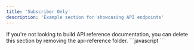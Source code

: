 ```yaml
---
title: 'Subscriber Only'
description: 'Example section for showcasing API endpoints'
---
```


<Note>
  If you're not looking to build API reference documentation, you can delete
  this section by removing the api-reference folder.
</Note>
```javascript
<marzipan-products
  collection="Events"
  placeholder-items="3"
  v-bind:show-cart-quantity.prop="true"
  v-bind:show-collection-name.prop="false"
  v-bind:show-more-link.prop="true"
  show-more-text="Learn more"
  v-bind:redirect-to-cart.prop="false"
></marzipan-products>
```
